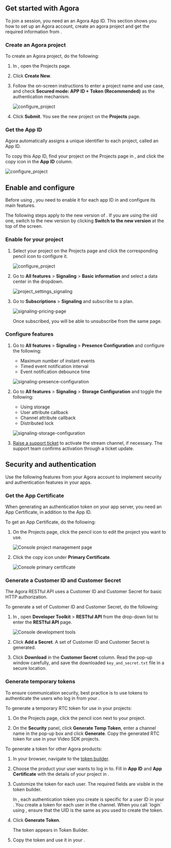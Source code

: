 
## Get started with Agora

To join a <Vpd k="NAME" /> session, you need an an Agora App ID. This section shows you how to set up an Agora account, create an agora project and get the required information from <Vg k="CONSOLE" />.

<SignInSignUp />

### Create an Agora project

To create an Agora project, do the following:

1.  In <Vg k="CONSOLE" />, open the <Link to="{{Global.AGORA_CONSOLE_URL}}/project-management">Projects</Link> page.

1.  Click **Create New**.

1.  Follow the on-screen instructions to enter a project name and use case, and check **Secured mode: APP ID + Token (Recommended)** as the authentication mechanism.

    ![configure_project](/images/signaling/create_new_project.png)

1.  Click **Submit**. You see the new project on the **Projects** page.

### Get the App ID

Agora automatically assigns a unique identifier to each project, called an App ID.

To copy this App ID, find your project on the <Link to="{{Global.AGORA_CONSOLE_URL}}/project-management">Projects</Link> page in  <Vg k="CONSOLE" />, and click the copy icon in the **App ID** column.

![configure_project](/images/signaling/app-id.png)

<ProductWrapper product="signaling">

## Enable and configure <Vg k="SIG" />

Before using <Vg k="SIG" />, you need to enable it for each app ID in <Vg k="CONSOLE" /> and configure its main features.

<Admonition type="info" title="Note">The following steps apply to the new version of <Vg k="CONSOLE" />. If you are using the old one, switch to the new version by clicking **Switch to the new version** at the top of the screen.</Admonition>

### Enable <Vg k="SIG" /> for your project

1. Select your project on the <Link to="{{Global.AGORA_CONSOLE_URL}}">Projects</Link> page and click the corresponding pencil icon to configure it.

   ![configure_project](/images/signaling/configure_project.png)

1. Go to **All features** > **Signaling** > **Basic information** and select a data center in the dropdown.

   ![project_settings_signaling](/images/signaling/project_settings_signaling.png)

1. Go to **Subscriptions** > **Signaling** and subscribe to a plan.

   ![signaling-pricing-page](/images/signaling/signaling-pricing-plans.png)

   Once subscribed, you will be able to unsubscribe from the same page.

### Configure <Vg k="SIG" /> features

1. Go to **All features** > **Signaling** > **Presence Configuration** and configure the following:

   - Maximum number of instant events
   - Timed event notification interval
   - Event notification debounce time

   ![signaling-presence-configuration](/images/signaling/signaling-presence-configuration.png)

1. Go to **All features** > **Signaling** > **Storage Configuration** and toggle the following:

   - Using storage
   - User attribute callback
   - Channel attribute callback
   - Distributed lock

   ![signaling-storage-configuration](/images/signaling/signaling-storage-configuration.png)

1. [Raise a support ticket](https://agora-ticket.agora.io/) to activate the stream channel, if necessary. The <Vg k="COMPANY" /> support team confirms activation through a ticket update.

</ProductWrapper>

## Security and authentication

Use the following features from your Agora account to implement security and authentication features in your apps.

### Get the App Certificate

When generating an authentication token on your app server, you need an App Certificate, in addition to the App ID. 

To get an App Certificate, do the following:

1.  On the <Link to="{{Global.AGORA_CONSOLE_URL}}/project-management">Projects</Link> page, click the pencil icon to edit the project you want to use.

    ![Console project management page](/images/common/console-project-management-page.png)

1.  Click the copy icon under **Primary Certificate**.

    ![Console primary certificate](/images/common/console-primary-certificate.png)

### Generate a Customer ID and Customer Secret

The Agora RESTful API uses a Customer ID and Customer Secret for basic HTTP authorization.

To generate a set of Customer ID and Customer Secret, do the following:

1.  In <Link to="{{Global.AGORA_CONSOLE_URL}}"><Vg k="CONSOLE" /></Link>, open **Developer Toolkit** > **RESTful API** from the drop-down list to enter the **RESTful API** page.

    ![Console development tools](/images/common/console-dev-tools.png)

1.  Click **Add a Secret**. A set of Customer ID and Customer Secret is generated.

1.  Click **Download** in the **Customer Secret** column. Read the pop-up window carefully, and save the downloaded `key_and_secret.txt` file in a secure location.

### Generate temporary tokens

To ensure communication security, best practice is to use tokens to authenticate the users who log in from your <Vpl k="CLIENT" />.

To generate a temporary RTC token for use in your <Vg k="VSDK" /> projects:

1. On the <Link to="{{Global.AGORA_CONSOLE_URL}}/project-management">Projects</Link> page, click the pencil icon next to your project.

1. On the **Security** panel, click **Generate Temp Token**, enter a channel name in the pop-up box and click **Generate**. Copy the generated RTC token for use in your Video SDK projects.

To generate a token for other Agora products:

1. In your browser, navigate to the [<Vg k="COMPANY" /> token builder](https://agora-token-generator-demo.vercel.app/).

1. Choose the <Vg k="COMPANY" /> product your user wants to log in to. Fill in **App ID** and **App Certificate** with the
details of your project in <Vg k="CONSOLE" />.

1. Customize the token for each user. The required fields are visible in the <Vg k="COMPANY" /> token builder.

    <ProductWrapper product="signaling">
    In <Vg k="MESS" />, each authentication token you create is specific for a user ID in your <Vpl k="CLIENT" />. You create a token for each user in the channel. When you call `login` using <Vg k="MESS_SDK" />, ensure that the UID is the same as you used to create the token.
    </ProductWrapper>

1. Click **Generate Token**.

    The token appears in Token Builder.

1. Copy the token and use it in your <Vpl k="CLIENT" />.
